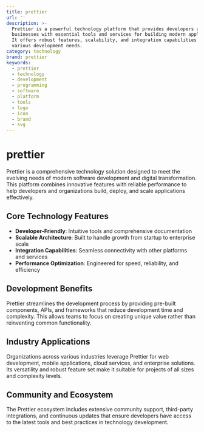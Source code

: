 ```yaml
---
title: prettier
url: ''
description: >-
  Prettier is a powerful technology platform that provides developers and
  businesses with essential tools and services for building modern applications.
  It offers robust features, scalability, and integration capabilities for
  various development needs.
category: technology
brand: prettier
keywords:
  - prettier
  - technology
  - development
  - programming
  - software
  - platform
  - tools
  - logo
  - icon
  - brand
  - svg
---
```


# prettier

Prettier is a comprehensive technology solution designed to meet the evolving needs of modern software development and digital transformation. This platform combines innovative features with reliable performance to help developers and organizations build, deploy, and scale applications effectively.

## Core Technology Features

- **Developer-Friendly**: Intuitive tools and comprehensive documentation
- **Scalable Architecture**: Built to handle growth from startup to enterprise scale
- **Integration Capabilities**: Seamless connectivity with other platforms and services
- **Performance Optimization**: Engineered for speed, reliability, and efficiency

## Development Benefits

Prettier streamlines the development process by providing pre-built components, APIs, and frameworks that reduce development time and complexity. This allows teams to focus on creating unique value rather than reinventing common functionality.

## Industry Applications

Organizations across various industries leverage Prettier for web development, mobile applications, cloud services, and enterprise solutions. Its versatility and robust feature set make it suitable for projects of all sizes and complexity levels.

## Community and Ecosystem

The Prettier ecosystem includes extensive community support, third-party integrations, and continuous updates that ensure developers have access to the latest tools and best practices in technology development.
